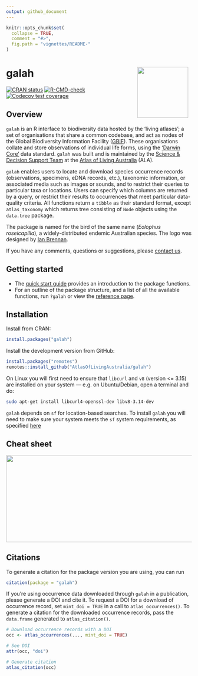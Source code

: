 ```yaml
---
output: github_document
---
```


<!-- README.md is generated from README.Rmd. Please edit that file -->

```r
knitr::opts_chunk$set(
  collapse = TRUE,
  comment = "#>",
  fig.path = "vignettes/README-"
)
```

# galah <img src="man/figures/logo.png" align="right" style="margin: 0px 10px 0px 10px;" alt="" height="138"/>

<!-- badges: start -->

[![CRAN
status](https://www.r-pkg.org/badges/version/galah)](https://cran.r-project.org/package=galah)
[![R-CMD-check](https://github.com/AtlasOfLivingAustralia/galah-R/actions/workflows/R-CMD-check.yaml/badge.svg)](https://github.com/AtlasOfLivingAustralia/galah-R/actions/workflows/R-CMD-check.yaml)
[![Codecov test coverage](https://codecov.io/gh/AtlasOfLivingAustralia/galah-R/branch/main/graph/badge.svg)](https://app.codecov.io/gh/AtlasOfLivingAustralia/galah-R?branch=main)
<!-- badges: end -->


## Overview

`galah` is an R interface to biodiversity data hosted by the 'living atlases'; 
a set of organisations that share a common codebase, and act as nodes of the
Global Biodiversity Information Facility ([GBIF](https://www.gbif.org)). These 
organisations collate and store observations of individual life forms, using the 
['Darwin Core'](https://dwc.tdwg.org) data standard. `galah` was built and is 
maintained by the [Science & Decision Support Team](https://labs.ala.org.au) at 
the [Atlas of Living Australia](https://www.ala.org.au) (ALA).

`galah` enables users to locate and download species occurrence records (observations, 
specimens, eDNA records, etc.), taxonomic information, or associated media such 
as images or sounds, and to restrict their queries to particular taxa or
locations. Users can specify which columns are returned by a query, or restrict
their results to occurrences that meet particular data-quality criteria. All 
functions return a `tibble` as their standard format, except
`atlas_taxonomy` which returns tree consisting of `Node` objects using the 
`data.tree` package.

The package is named for the bird of the same name
(*Eolophus roseicapilla*), a widely-distributed endemic Australian species. The 
logo was designed by [Ian Brennan](https://www.iangbrennan.org/).

If you have any comments, questions or suggestions, please [contact us](mailto:support@ala.org.au).



## Getting started

- The [quick start guide](https://galah.ala.org.au/R/articles/quick_start_guide.html) provides an introduction to the package functions.
- For an outline of the package structure, and a list of all the available functions, run `?galah` or view the [reference page](https://galah.ala.org.au/R/index.html).



## Installation

Install from CRAN:
```r
install.packages("galah")
```

Install the development version from GitHub:
```r
install.packages("remotes")
remotes::install_github("AtlasOfLivingAustralia/galah")
```

On Linux you will first need to ensure that `libcurl` and `v8` (version <= 3.15) are installed on your system --- e.g. on Ubuntu/Debian, open a terminal and do:

```sh
sudo apt-get install libcurl4-openssl-dev libv8-3.14-dev
```

`galah` depends on `sf` for location-based searches. To install `galah` you will
need to make sure your system meets the `sf` system requirements, as specified
[here](https://cran.r-project.org/package=sf)



## Cheat sheet

<a href="https://github.com/AtlasOfLivingAustralia/galah-R/blob/main/cheatsheet/galah-r.pdf"><img src="man/figures/galah_cheatsheet_thumbnail.png" width="600" height="236"/></a>



## Citations
To generate a citation for the package version you are using, you can run

```r
citation(package = "galah")
```
If you're using occurrence data downloaded through `galah` in a publication, please generate a DOI and cite it. 
To request a DOI for a download of occurrence record, set `mint_doi = TRUE` in a call to `atlas_occurrences()`.
To generate a citation for the downloaded occurrence records, pass the `data.frame`
generated to `atlas_citation()`.

```r
# Download occurrence records with a DOI 
occ <- atlas_occurrences(..., mint_doi = TRUE)

# See DOI
attr(occ, "doi")

# Generate citation
atlas_citation(occ)
```
